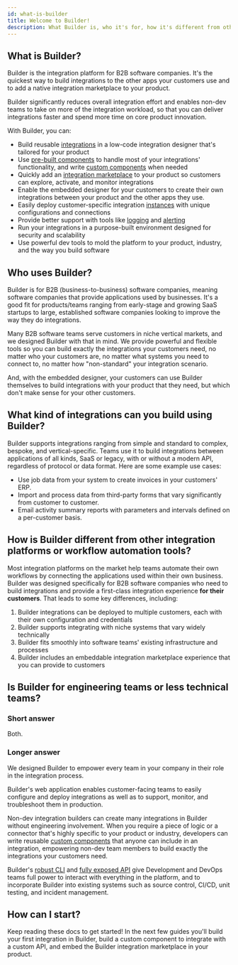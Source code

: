 ```yaml
---
id: what-is-builder
title: Welcome to Builder!
description: What Builder is, who it's for, how it's different from other integration platforms or workflow automation tools.
---
```



## What is Builder?

Builder is the integration platform for B2B software companies. It's the quickest way to build integrations to the other apps your customers use and to add a native integration marketplace to your product.

Builder significantly reduces overall integration effort and enables non-dev teams to take on more of the integration workload, so that you can deliver integrations faster and spend more time on core product innovation.

With Builder, you can:

- Build reusable [integrations](/self-managed/composer/builder/integrations.mdx) in a low-code integration designer that's tailored for your product
- Use [pre-built components](/self-managed/composer/builder/builder-components/component-catalog.mdx) to handle most of your integrations' functionality, and write [custom components](/self-managed/composer/builder/custom-components/writing-custom-components.mdx) when needed
- Quickly add an [integration marketplace](/self-managed/composer/builder/integration-marketplace.mdx) to your product so customers can explore, activate, and monitor integrations
- Enable the embedded designer for your customers to create their own integrations between your product and the other apps they use.
- Easily deploy customer-specific integration [instances](/self-managed/composer/builder/instances.mdx) with unique configurations and connections
- Provide better support with tools like [logging](/self-managed/composer/builder/logging.mdx) and [alerting](/self-managed/composer/builder/monitoring-and-alerting.mdx)
- Run your integrations in a purpose-built environment designed for security and scalability
- Use powerful dev tools to mold the platform to your product, industry, and the way you build software

<Screenshot
  filename="shared/acmeerp-integration.png"
  maxWidth="800px"
  alt="AcmeERP Fuel Integration diagram in Builder app"
/>

## Who uses Builder?

Builder is for B2B (business-to-business) software companies, meaning software companies that provide applications used by businesses. It's a good fit for products/teams ranging from early-stage and growing SaaS startups to large, established software companies looking to improve the way they do integrations.

Many B2B software teams serve customers in niche vertical markets, and we designed Builder with that in mind. We provide powerful and flexible tools so you can build exactly the integrations your customers need, no matter who your customers are, no matter what systems you need to connect to, no matter how "non-standard" your integration scenario.

And, with the embedded designer, your customers can use Builder themselves to build integrations with your product that they need, but which don't make sense for your other customers.

## What kind of integrations can you build using Builder?

Builder supports integrations ranging from simple and standard to complex, bespoke, and vertical-specific.
Teams use it to build integrations between applications of all kinds, SaaS or legacy, with or without a modern API, regardless of protocol or data format.
Here are some example use cases:

- Use job data from your system to create invoices in your customers' ERP.
- Import and process data from third-party forms that vary significantly from customer to customer.
- Email activity summary reports with parameters and intervals defined on a per-customer basis.

## How is Builder different from other integration platforms or workflow automation tools?

Most integration platforms on the market help teams automate their own workflows by connecting the applications used within their own business. Builder was designed specifically for B2B software companies who need to build integrations and provide a first-class integration experience **for their customers**. That leads to some key differences, including:

1. Builder integrations can be deployed to multiple customers, each with their own configuration and credentials
2. Builder supports integrating with niche systems that vary widely technically
3. Builder fits smoothly into software teams' existing infrastructure and processes
4. Builder includes an embeddable integration marketplace experience that you can provide to customers

## Is Builder for engineering teams or less technical teams?

### Short answer

Both.

### Longer answer

We designed Builder to empower every team in your company in their role in the integration process.

Builder's web application enables customer-facing teams to easily configure and deploy integrations as well as to support, monitor, and troubleshoot them in production.

Non-dev integration builders can create many integrations in Builder without engineering involvement. When you require a piece of logic or a connector that's highly specific to your product or industry, developers can write reusable [custom components](/self-managed/composer/builder/custom-components/writing-custom-components.mdx) that anyone can include in an integration, empowering non-dev team members to build exactly the integrations your customers need.

Builder's [robust CLI](/self-managed/composer/builder/cli/cli-usage.mdx) and [fully exposed API](/self-managed/composer/builder/api/api-overview.mdx) give Development and DevOps teams full power to interact with everything in the platform, and to incorporate Builder into existing systems such as source control, CI/CD, unit testing, and incident management.

## How can I start?

Keep reading these docs to get started! In the next few guides you'll build your first integration in Builder, build a custom component to integrate with a custom API, and embed the Builder integration marketplace in your product.
